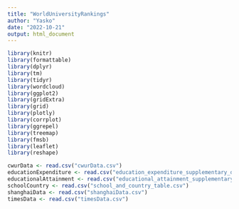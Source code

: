 ```yaml
---
title: "WorldUniversityRankings"
author: "Yasko"
date: "2022-10-21"
output: html_document
---
```


```r
library(knitr)
library(formattable)
library(dplyr)
library(tm)
library(tidyr)
library(wordcloud)
library(ggplot2)
library(gridExtra)
library(grid)
library(plotly)
library(corrplot)
library(ggrepel)
library(treemap)
library(fmsb)
library(leaflet)
library(reshape)
```

```r
cwurData <- read.csv("cwurData.csv")
educationExpenditure <- read.csv("education_expenditure_supplementary_data.csv")
educationalAttainment <- read.csv("educational_attainment_supplementary_data.csv")
schoolCountry <- read.csv("school_and_country_table.csv")
shanghaiData <- read.csv("shanghaiData.csv")
timesData <- read.csv("timesData.csv")
```

```r

```

